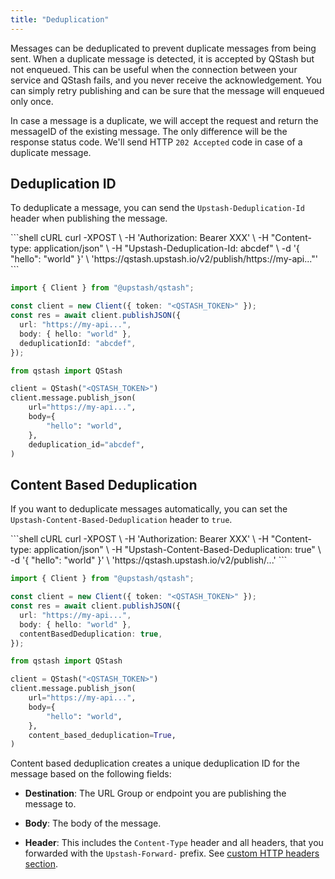 ```yaml
---
title: "Deduplication"
---
```


Messages can be deduplicated to prevent duplicate messages from being sent. When
a duplicate message is detected, it is accepted by QStash but not enqueued. This
can be useful when the connection between your service and QStash fails, and you
never receive the acknowledgement. You can simply retry publishing and can be
sure that the message will enqueued only once.

In case a message is a duplicate, we will accept the request and return the
messageID of the existing message. The only difference will be the response
status code. We'll send HTTP `202 Accepted` code in case of a duplicate message.

## Deduplication ID

To deduplicate a message, you can send the `Upstash-Deduplication-Id` header
when publishing the message.

<CodeGroup>
```shell cURL
curl -XPOST \
    -H 'Authorization: Bearer XXX' \
    -H "Content-type: application/json" \
    -H "Upstash-Deduplication-Id: abcdef" \
    -d '{ "hello": "world" }' \
    'https://qstash.upstash.io/v2/publish/https://my-api..."'
```

```typescript TypeScript
import { Client } from "@upstash/qstash";

const client = new Client({ token: "<QSTASH_TOKEN>" });
const res = await client.publishJSON({
  url: "https://my-api...",
  body: { hello: "world" },
  deduplicationId: "abcdef",
});
```

```python Python
from qstash import QStash

client = QStash("<QSTASH_TOKEN>")
client.message.publish_json(
    url="https://my-api...",
    body={
        "hello": "world",
    },
    deduplication_id="abcdef",
)
```
</CodeGroup>

## Content Based Deduplication

If you want to deduplicate messages automatically, you can set the
`Upstash-Content-Based-Deduplication` header to `true`.

<CodeGroup>
```shell cURL
curl -XPOST \
    -H 'Authorization: Bearer XXX' \
    -H "Content-type: application/json" \
    -H "Upstash-Content-Based-Deduplication: true" \
    -d '{ "hello": "world" }' \
    'https://qstash.upstash.io/v2/publish/...'
```

```typescript TypeScript
import { Client } from "@upstash/qstash";

const client = new Client({ token: "<QSTASH_TOKEN>" });
const res = await client.publishJSON({
  url: "https://my-api...",
  body: { hello: "world" },
  contentBasedDeduplication: true,
});
```

```python Python
from qstash import QStash

client = QStash("<QSTASH_TOKEN>")
client.message.publish_json(
    url="https://my-api...",
    body={
        "hello": "world",
    },
    content_based_deduplication=True,
)
```
</CodeGroup>

Content based deduplication creates a unique deduplication ID for the message
based on the following fields:

- **Destination**: The URL Group or endpoint you are publishing the message to.

- **Body**: The body of the message.

- **Header**: This includes the `Content-Type` header and all headers, that you
  forwarded with the `Upstash-Forward-` prefix. See
  [custom HTTP headers section](/qstash/howto/publishing#sending-custom-http-headers).
